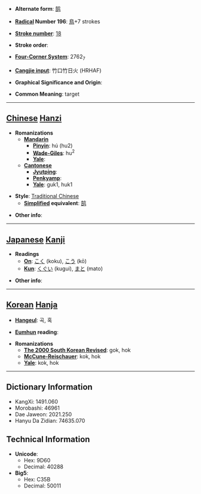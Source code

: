 * '''Alternate form''': [[鹄]]

* '''[[Wiktionary:Chinese radical index| Radical]] Number 196''': [[Wiktionary:Chinese radical index 鳥|鳥]]+7 strokes

* '''[[Wiktionary:Chinese total strokes index|Stroke number]]''': [[Wiktionary:Chinese total strokes index 18|18]]

* '''Stroke order''': 

* '''[[Wiktionary:Chinese four corner index|Four-Corner System]]''': 2762<sub>7</sub>

* '''[[Wiktionary:Chinese Cangjie index|Cangjie input]]''': 竹口竹日火 (HRHAF)

* '''Graphical Significance and Origin''': 

* '''Common Meaning''': target

----

== [[Chinese]] [[Hanzi]] ==

* '''Romanizations'''
** '''[[Mandarin]]'''
*** '''[[Pinyin]]''': hú (hu2)
*** '''[[Wade-Giles]]''': hu<sup>2</sup>
*** '''[[Yale]]''': 
** '''[[Cantonese]]'''
*** '''[[Jyutping]]''':
*** '''[[Penkyamp]]''': 
*** '''[[Yale]]''': guk1, huk1

* '''Style''': [[Traditional Chinese]] 
** '''[[Simplified Chinese|Simplified]] equivalent''': [[鹄]]

* '''Other info''': 

----

== [[Japanese]] [[Kanji]] ==

* '''Readings'''
** '''[[On]]''': [[こく]] (koku), [[こう]] (kō)
** '''[[Kun]]''': [[くぐい]] (kugui), [[まと]] (mato)

* '''Other info''':  

----

== [[Korean]] [[Hanja]] ==

* '''[[Hangeul]]''': 곡, 혹

* '''[[Eumhun]] reading''': 

* '''Romanizations'''
** '''[[The 2000 South Korean Revised Romanization|The 2000 South Korean Revised]]''': gok, hok
** '''[[McCune-Reischauer]]''': kok, hok
** '''[[Yale]]''': kok, hok

----

== Dictionary Information ==

* KangXi: 1491.060
* Morobashi: 46961
* Dae Jaweon: 2021.250
* Hanyu Da Zidian: 74635.070

== Technical Information ==

* '''Unicode''':
** Hex: 9D60
** Decimal: 40288
* '''Big5''':
** Hex: C35B
** Decimal: 50011